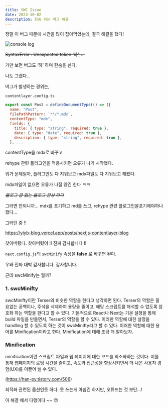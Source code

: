 ```yaml
---
title: SWC Issue
date: 2023-10-02
description: 한숨 쉬는 버그 해결
---
```


정말 이 버그 때문에 시간을 많이 잡아먹었는데, 결국 해결을 했다!

![console log](/log-04-img/consolelog.jpeg)

<s>SyntaxError : Unexpected token ‘하‘, … </s>

가만 보면 버그도 ‘하’ 하며 한숨을 쉰다.

나도 그랬다…

버그가 발생하는 경위는,

`contentlayer.config.ts`

```jsx
export const Post = defineDocumentType(() => ({
  name: "Post",
  filePathPattern: `**/*.mdx`,
  contentType: "mdx",
  fields: {
    title: { type: "string", required: true },
    date: { type: "date", required: true },
    description: { type: "string", required: true },
  }, ...
```

contentType을 mdx로 바꾸고

rehype 관련 플러그인을 적용시키면 오류가 나기 시작했다.

뭐가 문제일까, 플러그인도 다 지워보고 mdx파일도 다 지워보고 해봤다.

mdx파일이 없으면 오류가 나질 않긴 한다 ㅋㅋ

<strike> *블로그 글 없는 블로그 완성 타다* </strike>

그러면 안되니까… mdx를 포기하고 md를 쓰고, rehype 관련 플로그인을포기해야하나 했다…

그러던 중 !!

https://yiyb-blog.vercel.app/posts/nextjs-contentlayer-blog

찾아버렸다. 찾아버렸어 !! 진짜 감사합니다 !!

`next.config.js`의 `swcMinify` 속성을 **false** 로 바꾸면 된다.

우와 진짜 대박 감사합니다. 감사합니다.

근데 swcMinify는 뭘까?

### 1. swcMinifty

swcMinifty이란 Terser와 비슷한 역할을 한다고 생각하면 된다. Terser의 역할은 필요없는 공백이나, 주석을 삭제하여 용량을 줄이고, 해당 스크립트를 해석할 수 없도록 암호화 하는 역할을 한다고 할 수 있다. 기본적으로 React나 Next는 기본 설정을 통해 build 파일을 만들면서, Terser의 역할을 할 수 있다. 이러한 역할에 대한 설정을 handling 할 수 있도록 하는 것이 swcMinifty라고 할 수 있다. 이러한 역할에 대한 용어를 Minification이라고 한다. Minification에 대해 조금 더 알아보자.

### Minification

minification이란 스크립트 파일과 웹 페이지에 대한 코드를 최소화하는 것이다. 이를 통해 웹페이지의 로딩 시간을 줄이고, 속도와 접근성을 향상시키면서 더 나은 사용자 경험(UX)를 이끌어 낼 수 있다.

(https://han-py.tistory.com/506)

최적화 관련된 옵션인듯 하다. 못 쓰는게 아쉽긴 하지만, 오류뜨는 것 보단…!

아 해결 해서 다행이다 ~~ 😚
